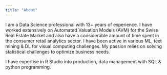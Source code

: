 ```yaml
---
title: "About"
---
```


I am a Data Science professional with 13+ years of experience. I have worked extensively on Automated Valuation Models (AVM) for the Swiss Real Estate Market and also have a considerable amount of time spent in the consumer retail analytics sector. I have been active in various ML, text mining & DL for visual computing challenges. My passion relies on solving statistical challenges to optimize business needs. 

I have expertise in R Studio into production, data management with SQL & python programming. 